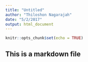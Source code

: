 ```yaml
---
title: "Untitled"
author: "Thiloshon Nagarajah"
date: "5/2/2017"
output: html_document
---
```


```r
knitr::opts_chunk$set(echo = TRUE)
```

## This is a markdown file